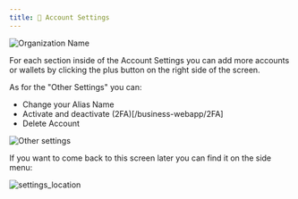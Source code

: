 ```yaml
---
title: 🧑 Account Settings
---
```


![Organization Name](/img/account-settings/mainscreen.png)

For each section inside of the Account Settings you can add more accounts or wallets by clicking the plus button on the right side of the screen.

As for the "Other Settings" you can:
- Change your Alias Name
- Activate and deactivate (2FA)[/business-webapp/2FA]
- Delete Account

![Other settings](/img/account-settings/other_settings.png)

If you want to come back to this screen later you can find it on the side menu:

![settings_location](/img/account-settings/account_settings_location.png)
